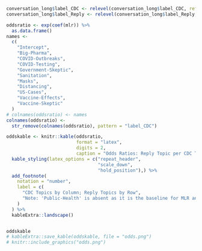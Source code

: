 ```r

conversation_long$label_CDC <- relevel(conversation_long$label_CDC, ref = "Public-Health")
conversation_long$label_Reply <- relevel(conversation_long$label_Reply, ref = "Public-Health")

oddsratio <- exp(coef(mlr)) %>%
  as.data.frame()
names <-
  c(
    "Intercept",
    "Big-Pharma",
    "COVID-Outbreaks",
    "COVID-Testing",
    "Government-Skeptic",
    "Sanitation",
    "Masks",
    "Distancing",
    "US-Cases",
    "Vaccine-Effects",
    "Vaccine-Skeptic"
  )
# colnames(oddsratio) <- names
colnames(oddsratio) <-
  str_remove(colnames(oddsratio), pattern = "label_CDC")

oddskable <- knitr::kable(oddsratio,
                          format = "latex",
                          digits = 2,
                          caption = "Odds Ratios: Reply Topic per CDC Topic")  %>%
  kable_styling(latex_options = c("repeat_header",
                                  "scale_down",
                                  "hold_position"),) %>%
  add_footnote(
    notation = "number",
    label = c(
      "CDC Topics by Column; Reply Topics by Row",
      "Note: 'Public-Health' is absent as it is the baseline for MLR analysis."
    )
  ) %>%
  kableExtra::landscape()


oddskable
# kableExtra::save_kable(oddskable, file = "odds.png")
# knitr::include_graphics("odds.png")
```

```r

```

